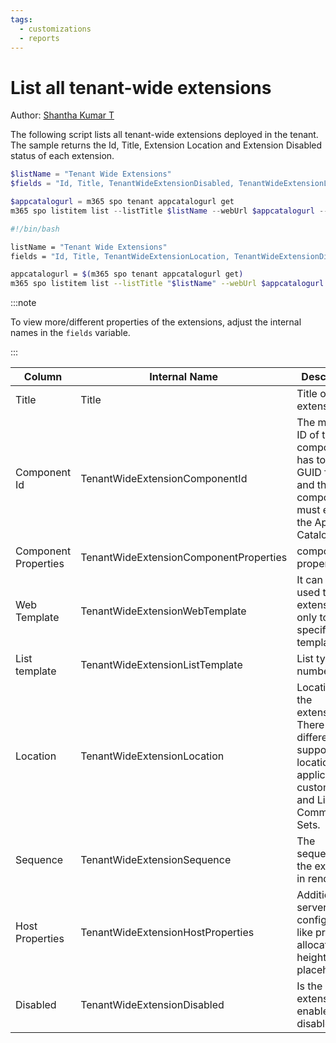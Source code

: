 ```yaml
---
tags:
  - customizations
  - reports
---
```



# List all tenant-wide extensions

Author: [Shantha Kumar T](https://www.ktskumar.com/2020/04/manage-tenant-wide-extensions-using-office-365-cli/)

The following script lists all tenant-wide extensions deployed in the tenant. The sample returns the Id, Title, Extension Location and Extension Disabled status of each extension.

<Tabs>
  <TabItem value="PowerShell">

  ```powershell
  $listName = "Tenant Wide Extensions"
  $fields = "Id, Title, TenantWideExtensionDisabled, TenantWideExtensionLocation"

  $appcatalogurl = m365 spo tenant appcatalogurl get
  m365 spo listitem list --listTitle $listName --webUrl $appcatalogurl --fields $fields
  ```

  </TabItem>
  <TabItem value="Bash">

  ```bash
  #!/bin/bash

  listName = "Tenant Wide Extensions"
  fields = "Id, Title, TenantWideExtensionLocation, TenantWideExtensionDisabled"

  appcatalogurl = $(m365 spo tenant appcatalogurl get)
  m365 spo listitem list --listTitle "$listName" --webUrl $appcatalogurl --fields "$fields"
  ```

  </TabItem>
</Tabs>

:::note

To view more/different properties of the extensions, adjust the internal names in the `fields` variable.

:::

Column|Internal Name|Description
--|--|--
Title|Title|Title of the extension.
Component Id|TenantWideExtensionComponentId|The manifest ID of the component. It has to be in GUID format and the component must exist in the App Catalog.
Component Properties|TenantWideExtensionComponentProperties|component properties.
Web Template|TenantWideExtensionWebTemplate|It can be used to target extension only to a specific web template.
List template|TenantWideExtensionListTemplate|List type as a number.
Location|TenantWideExtensionLocation|Location of the extension. There are different support locations for application customizers and ListView Command Sets.
Sequence|TenantWideExtensionSequence|The sequence of the extension in rendering.
Host Properties|TenantWideExtensionHostProperties|Additional server-side configuration, like pre-allocated height for placeholders.
Disabled|TenantWideExtensionDisabled|Is the extension enabled or disabled?

